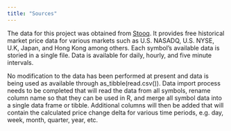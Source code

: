 ```yaml
---
title: "Sources"
---
```


The data for this project was obtained from [Stooq](https://stooq.com/db/h/).  It provides free historical market price data for various markets such as U.S. NASADQ, U.S. NYSE, U.K, Japan, and Hong Kong among others.  Each symbol's available data is storied in a single file.  Data is available for daily, hourly, and five minute intervals.

No modification to the data has been performed at present and data is being used as available through as_tibble(read.csv()).  Data import process needs to be completed that will read the data from all symbols, rename column name so that they can be used in R, and merge all symbol data into a single data frame or tibble.  Additional columns will then be added that will contain the calculated price change delta for various time periods, e.g. day, week, month, quarter, year, etc.
